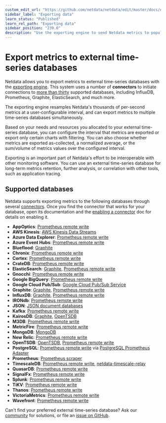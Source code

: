 ```yaml
---
custom_edit_url: "https://github.com/netdata/netdata/edit/master/docs/export/external-databases.md"
sidebar_label: "Exporting data"
learn_status: "Published"
learn_rel_path: "Exporting data"
sidebar_position: "239.0"
description: "Use the exporting engine to send Netdata metrics to popular external time series databases for long-term storage or further analysis."
---
```



# Export metrics to external time-series databases

Netdata allows you to export metrics to external time-series databases with the [exporting
engine](/docs/exporting-data/exporting-reference). This system uses a number of **connectors** to initiate connections to [more than
thirty](#supported-databases) supported databases, including InfluxDB, Prometheus, Graphite, ElasticSearch, and much
more. 

The exporting engine resamples Netdata's thousands of per-second metrics at a user-configurable interval, and can export
metrics to multiple time-series databases simultaneously.

Based on your needs and resources you allocated to your external time-series database, you can configure the interval
that metrics are exported or export only certain charts with filtering. You can also choose whether metrics are exported
as-collected, a normalized average, or the sum/volume of metrics values over the configured interval.

Exporting is an important part of Netdata's effort to be interoperable
with other monitoring software. You can use an external time-series database for long-term metrics retention, further
analysis, or correlation with other tools, such as application tracing.

## Supported databases

Netdata supports exporting metrics to the following databases through several
[connectors](/docs/exporting-data/exporting-reference#features). Once you find the connector that works for your database, open its
documentation and the [enabling a connector](/docs/exporting-data/enable-an-exporting-connector) doc for details on enabling it.

-   **AppOptics**: [Prometheus remote write](/docs/exporting-data/prometheus/prometheus-remote-write)
-   **AWS Kinesis**: [AWS Kinesis Data Streams](/docs/exporting-data/aws-kinesis-data-streams)
-   **Azure Data Explorer**: [Prometheus remote write](/docs/exporting-data/prometheus/prometheus-remote-write)
-   **Azure Event Hubs**: [Prometheus remote write](/docs/exporting-data/prometheus/prometheus-remote-write)
-   **Blueflood**: [Graphite](/docs/exporting-data/graphite)
-   **Chronix**: [Prometheus remote write](/docs/exporting-data/prometheus/prometheus-remote-write)
-   **Cortex**: [Prometheus remote write](/docs/exporting-data/prometheus/prometheus-remote-write)
-   **CrateDB**: [Prometheus remote write](/docs/exporting-data/prometheus/prometheus-remote-write)
-   **ElasticSearch**: [Graphite](/docs/exporting-data/graphite), [Prometheus remote
    write](/docs/exporting-data/prometheus/prometheus-remote-write)
-   **Gnocchi**: [Prometheus remote write](/docs/exporting-data/prometheus/prometheus-remote-write)
-   **Google BigQuery**: [Prometheus remote write](/docs/exporting-data/prometheus/prometheus-remote-write)
-   **Google Cloud Pub/Sub**: [Google Cloud Pub/Sub Service](/docs/exporting-data/google-cloud-pub-sub-service)
-   **Graphite**: [Graphite](/docs/exporting-data/graphite), [Prometheus remote
    write](/docs/exporting-data/prometheus/prometheus-remote-write)
-   **InfluxDB**: [Graphite](/docs/exporting-data/graphite), [Prometheus remote
    write](/docs/exporting-data/prometheus/prometheus-remote-write)
-   **IRONdb**: [Prometheus remote write](/docs/exporting-data/prometheus/prometheus-remote-write)
-   **JSON**: [JSON document databases](/docs/exporting-data/json-document-databases)
-   **Kafka**: [Prometheus remote write](/docs/exporting-data/prometheus/prometheus-remote-write)
-   **KairosDB**: [Graphite](/docs/exporting-data/graphite), [OpenTSDB](/docs/exporting-data/opentsdb)
-   **M3DB**: [Prometheus remote write](/docs/exporting-data/prometheus/prometheus-remote-write)
-   **MetricFire**: [Prometheus remote write](/docs/exporting-data/prometheus/prometheus-remote-write)
-   **MongoDB**: [MongoDB](/docs/exporting-data/mongodb)
-   **New Relic**: [Prometheus remote write](/docs/exporting-data/prometheus/prometheus-remote-write)
-   **OpenTSDB**: [OpenTSDB](/docs/exporting-data/opentsdb), [Prometheus remote
    write](/docs/exporting-data/prometheus/prometheus-remote-write)
-   **PostgreSQL**: [Prometheus remote write](/docs/exporting-data/prometheus/prometheus-remote-write)
    via [PostgreSQL Prometheus Adapter](https://github.com/CrunchyData/postgresql-prometheus-adapter)
-   **Prometheus**: [Prometheus scraper](/docs/exporting-data/prometheus)
-   **TimescaleDB**: [Prometheus remote write](/docs/exporting-data/prometheus/prometheus-remote-write),
    [netdata-timescale-relay](/docs/exporting-data/timescaledb)
-   **QuasarDB**: [Prometheus remote write](/docs/exporting-data/prometheus/prometheus-remote-write)
-   **SignalFx**: [Prometheus remote write](/docs/exporting-data/prometheus/prometheus-remote-write)
-   **Splunk**: [Prometheus remote write](/docs/exporting-data/prometheus/prometheus-remote-write)
-   **TiKV**: [Prometheus remote write](/docs/exporting-data/prometheus/prometheus-remote-write)
-   **Thanos**: [Prometheus remote write](/docs/exporting-data/prometheus/prometheus-remote-write)
-   **VictoriaMetrics**: [Prometheus remote write](/docs/exporting-data/prometheus/prometheus-remote-write)
-   **Wavefront**: [Prometheus remote write](/docs/exporting-data/prometheus/prometheus-remote-write)

Can't find your preferred external time-series database? Ask our [community](https://community.netdata.cloud/) for
solutions, or file an [issue on
GitHub](https://github.com/netdata/netdata/issues/new?assignees=&labels=bug%2Cneeds+triage&template=BUG_REPORT.yml).
